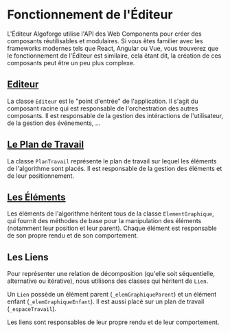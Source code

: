 # Fonctionnement de l'Éditeur

L'Éditeur Algoforge utilise l'API des Web Components pour créer des composants réutilisables et modulaires.
Si vous êtes familier avec les frameworks modernes tels que React, Angular ou Vue, vous trouverez que le fonctionnement de l'Éditeur est similaire,
cela étant dit, la création de ces composants peut être un peu plus complexe.

## [Editeur](./03_editeur.mdx)

La classe `Editeur` est le "point d'entrée" de l'application. Il s'agit du composant racine qui est responsable de l'orchestration des autres composants.
Il est responsable de la gestion des intéractions de l'utilisateur, de la gestion des événements, ...

## [Le Plan de Travail](./04_plan_travail.mdx)

La classe `PlanTravail` représente le plan de travail sur lequel les éléments de l'algorithme sont placés.
Il est responsable de la gestion des éléments et de leur positionnement.

## [Les Éléments](./05_elements/01_element_graphique.mdx)

Les éléments de l'algorithme héritent tous de la classe `ElementGraphique`,
qui fournit des méthodes de base pour la manipulation des éléments (notamment leur position et leur parent).
Chaque élément est responsable de son propre rendu et de son comportement.

## Les Liens

Pour représenter une relation de décomposition (qu'elle soit séquentielle, alternative ou itérative),
nous utilisons des classes qui héritent de `Lien`.

Un `Lien` possède un élément parent (`_elemGraphiqueParent`) et un élément enfant (`_elemGraphiqueEnfant`).
Il est aussi placé sur un plan de travail (`_espaceTravail`).

Les liens sont responsables de leur propre rendu et de leur comportement.

